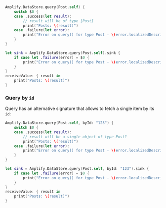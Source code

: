 <BlockSwitcher>

<CodeBlock name="Listener (iOS 11+)">

```swift
Amplify.DataStore.query(Post.self) {
    switch $0 {
    case .success(let result):
        // result will be of type [Post]
        print("Posts: \(result)")
    case .failure(let error):
        print("Error on query() for type Post - \(error.localizedDescription)")
    }
}
```

</CodeBlock>

<CodeBlock name="Combine (iOS 13+)">

```swift
let sink = Amplify.DataStore.query(Post.self).sink {
    if case let .failure(error) = $0 {
        print("Error on query() for type Post - \(error.localizedDescription)")
    }
}
receiveValue: { result in
    print("Posts: \(result)")
}
```

</CodeBlock>

</BlockSwitcher>

### Query by `id`

Query has an alternative signature that allows to fetch a single item by its `id`:

<BlockSwitcher>

<CodeBlock name="Listener (iOS 11+)">

```swift
Amplify.DataStore.query(Post.self, byId: "123") {
    switch $0 {
    case .success(let result):
        // result will be a single object of type Post?
        print("Posts: \(result)")
    case .failure(let error):
        print("Error on query() for type Post - \(error.localizedDescription)")
    }
}
```

</CodeBlock>

<CodeBlock name="Combine (iOS 13+)">

```swift
let sink = Amplify.DataStore.query(Post.self, byId: "123").sink {
    if case let .failure(error) = $0 {
        print("Error on query() for type Post - \(error.localizedDescription)")
    }
}
receiveValue: { result in
    print("Posts: \(result)")
}
```

</CodeBlock>

</BlockSwitcher>
